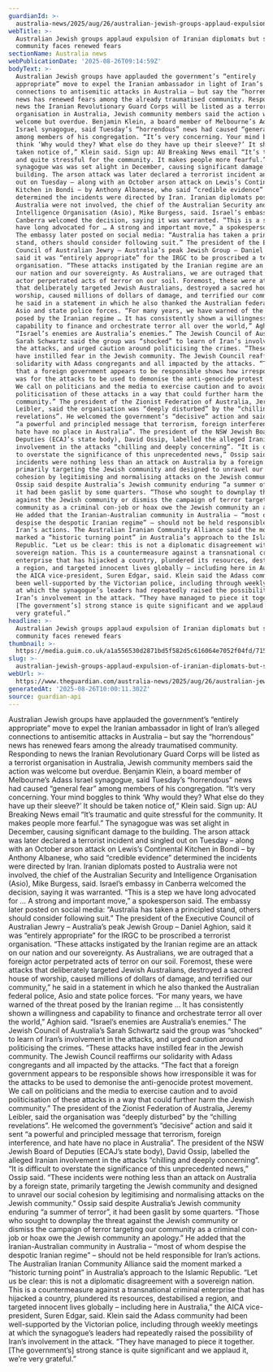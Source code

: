```yaml
---
guardianId: >-
  australia-news/2025/aug/26/australian-jewish-groups-applaud-expulsion-of-iranian-diplomats-but-say-community-faces-renewed-fears-ntwnfb
webTitle: >-
  Australian Jewish groups applaud expulsion of Iranian diplomats but say
  community faces renewed fears
sectionName: Australia news
webPublicationDate: '2025-08-26T09:14:59Z'
bodyText: >-
  Australian Jewish groups have applauded the government’s “entirely
  appropriate” move to expel the Iranian ambassador in light of Iran’s alleged
  connections to antisemitic attacks in Australia – but say the “horrendous”
  news has renewed fears among the already traumatised community. Responding to
  news the Iranian Revolutionary Guard Corps will be listed as a terrorist
  organisation in Australia, Jewish community members said the action was
  welcome but overdue. Benjamin Klein, a board member of Melbourne’s Adass
  Israel synagogue, said Tuesday’s “horrendous” news had caused “general fear”
  among members of his congregation. “It’s very concerning. Your mind boggles to
  think ‘Why would they? What else do they have up their sleeve?’ It should be
  taken notice of,” Klein said. Sign up: AU Breaking News email “It’s traumatic
  and quite stressful for the community. It makes people more fearful.” The
  synagogue was was set alight in December, causing significant damage to the
  building. The arson attack was later declared a terrorist incident and singled
  out on Tuesday – along with an October arson attack on Lewis’s Continental
  Kitchen in Bondi – by Anthony Albanese, who said “credible evidence”
  determined the incidents were directed by Iran. Iranian diplomats posted to
  Australia were not involved, the chief of the Australian Security and
  Intelligence Organisation (Asio), Mike Burgess, said. Israel’s embassy in
  Canberra welcomed the decision, saying it was warranted. “This is a step we
  have long advocated for … A strong and important move,” a spokesperson said.
  The embassy later posted on social media: “Australia has taken a principled
  stand, others should consider following suit.” The president of the Executive
  Council of Australian Jewry – Australia’s peak Jewish Group – Daniel Aghion,
  said it was “entirely appropriate” for the IRGC to be proscribed a terrorist
  organisation. “These attacks instigated by the Iranian regime are an attack on
  our nation and our sovereignty. As Australians, we are outraged that a foreign
  actor perpetrated acts of terror on our soil. Foremost, these were attacks
  that deliberately targeted Jewish Australians, destroyed a sacred house of
  worship, caused millions of dollars of damage, and terrified our community,”
  he said in a statement in which he also thanked the Australian federal police,
  Asio and state police forces. “For many years, we have warned of the threat
  posed by the Iranian regime … It has consistently shown a willingness and
  capability to finance and orchestrate terror all over the world,” Aghion said.
  “Israel’s enemies are Australia’s enemies.” The Jewish Council of Australia’s
  Sarah Schwartz said the group was “shocked” to learn of Iran’s involvement in
  the attacks, and urged caution around politicising the crimes. “These attacks
  have instilled fear in the Jewish community. The Jewish Council reaffirms our
  solidarity with Adass congregants and all impacted by the attacks. “The fact
  that a foreign government appears to be responsible shows how irresponsible it
  was for the attacks to be used to demonise the anti-genocide protest movement.
  We call on politicians and the media to exercise caution and to avoid
  politicisation of these attacks in a way that could further harm the Jewish
  community.” The president of the Zionist Federation of Australia, Jeremy
  Leibler, said the organisation was “deeply disturbed” by the “chilling
  revelations”. He welcomed the government’s “decisive” action and said it sent
  “a powerful and principled message that terrorism, foreign interference, and
  hate have no place in Australia”. The president of the NSW Jewish Board of
  Deputies (ECAJ’s state body), David Ossip, labelled the alleged Iranian
  involvement in the attacks “chilling and deeply concerning”. “It is difficult
  to overstate the significance of this unprecedented news,” Ossip said. “These
  incidents were nothing less than an attack on Australia by a foreign state,
  primarily targeting the Jewish community and designed to unravel our social
  cohesion by legitimising and normalising attacks on the Jewish community.”
  Ossip said despite Australia’s Jewish community enduring “a summer of terror”,
  it had been gaslit by some quarters. “Those who sought to downplay the threat
  against the Jewish community or dismiss the campaign of terror targeting our
  community as a criminal con-job or hoax owe the Jewish community an apology.”
  He added that the Iranian-Australian community in Australia – “most of whom
  despise the despotic Iranian regime” – should not be held responsible for
  Iran’s actions. The Australian Iranian Community Alliance said the moment
  marked a “historic turning point” in Australia’s approach to the Islamic
  Republic. “Let us be clear: this is not a diplomatic disagreement with a
  sovereign nation. This is a countermeasure against a transnational criminal
  enterprise that has hijacked a country, plundered its resources, destabilised
  a region, and targeted innocent lives globally – including here in Australia,”
  the AICA vice-president, Suren Edgar, said. Klein said the Adass community had
  been well-supported by the Victorian police, including through weekly meetings
  at which the synagogue’s leaders had repeatedly raised the possibility of
  Iran’s involvement in the attack. “They have managed to piece it together.
  [The government’s] strong stance is quite significant and we applaud it, we’re
  very grateful.”
headline: >-
  Australian Jewish groups applaud expulsion of Iranian diplomats but say
  community faces renewed fears
thumbnail: >-
  https://media.guim.co.uk/a1a556530d2871bd5f582d5c616064e7052f04fd/715_111_3175_2540/500.jpg
slug: >-
  australian-jewish-groups-applaud-expulsion-of-iranian-diplomats-but-say-community-faces-renewed-fears
webUrl: >-
  https://www.theguardian.com/australia-news/2025/aug/26/australian-jewish-groups-applaud-expulsion-of-iranian-diplomats-but-say-community-faces-renewed-fears-ntwnfb
generatedAt: '2025-08-26T10:00:11.302Z'
source: guardian-api
---
```

Australian Jewish groups have applauded the government’s “entirely appropriate” move to expel the Iranian ambassador in light of Iran’s alleged connections to antisemitic attacks in Australia – but say the “horrendous” news has renewed fears among the already traumatised community. Responding to news the Iranian Revolutionary Guard Corps will be listed as a terrorist organisation in Australia, Jewish community members said the action was welcome but overdue. Benjamin Klein, a board member of Melbourne’s Adass Israel synagogue, said Tuesday’s “horrendous” news had caused “general fear” among members of his congregation. “It’s very concerning. Your mind boggles to think ‘Why would they? What else do they have up their sleeve?’ It should be taken notice of,” Klein said. Sign up: AU Breaking News email “It’s traumatic and quite stressful for the community. It makes people more fearful.” The synagogue was was set alight in December, causing significant damage to the building. The arson attack was later declared a terrorist incident and singled out on Tuesday – along with an October arson attack on Lewis’s Continental Kitchen in Bondi – by Anthony Albanese, who said “credible evidence” determined the incidents were directed by Iran. Iranian diplomats posted to Australia were not involved, the chief of the Australian Security and Intelligence Organisation (Asio), Mike Burgess, said. Israel’s embassy in Canberra welcomed the decision, saying it was warranted. “This is a step we have long advocated for … A strong and important move,” a spokesperson said. The embassy later posted on social media: “Australia has taken a principled stand, others should consider following suit.” The president of the Executive Council of Australian Jewry – Australia’s peak Jewish Group – Daniel Aghion, said it was “entirely appropriate” for the IRGC to be proscribed a terrorist organisation. “These attacks instigated by the Iranian regime are an attack on our nation and our sovereignty. As Australians, we are outraged that a foreign actor perpetrated acts of terror on our soil. Foremost, these were attacks that deliberately targeted Jewish Australians, destroyed a sacred house of worship, caused millions of dollars of damage, and terrified our community,” he said in a statement in which he also thanked the Australian federal police, Asio and state police forces. “For many years, we have warned of the threat posed by the Iranian regime … It has consistently shown a willingness and capability to finance and orchestrate terror all over the world,” Aghion said. “Israel’s enemies are Australia’s enemies.” The Jewish Council of Australia’s Sarah Schwartz said the group was “shocked” to learn of Iran’s involvement in the attacks, and urged caution around politicising the crimes. “These attacks have instilled fear in the Jewish community. The Jewish Council reaffirms our solidarity with Adass congregants and all impacted by the attacks. “The fact that a foreign government appears to be responsible shows how irresponsible it was for the attacks to be used to demonise the anti-genocide protest movement. We call on politicians and the media to exercise caution and to avoid politicisation of these attacks in a way that could further harm the Jewish community.” The president of the Zionist Federation of Australia, Jeremy Leibler, said the organisation was “deeply disturbed” by the “chilling revelations”. He welcomed the government’s “decisive” action and said it sent “a powerful and principled message that terrorism, foreign interference, and hate have no place in Australia”. The president of the NSW Jewish Board of Deputies (ECAJ’s state body), David Ossip, labelled the alleged Iranian involvement in the attacks “chilling and deeply concerning”. “It is difficult to overstate the significance of this unprecedented news,” Ossip said. “These incidents were nothing less than an attack on Australia by a foreign state, primarily targeting the Jewish community and designed to unravel our social cohesion by legitimising and normalising attacks on the Jewish community.” Ossip said despite Australia’s Jewish community enduring “a summer of terror”, it had been gaslit by some quarters. “Those who sought to downplay the threat against the Jewish community or dismiss the campaign of terror targeting our community as a criminal con-job or hoax owe the Jewish community an apology.” He added that the Iranian-Australian community in Australia – “most of whom despise the despotic Iranian regime” – should not be held responsible for Iran’s actions. The Australian Iranian Community Alliance said the moment marked a “historic turning point” in Australia’s approach to the Islamic Republic. “Let us be clear: this is not a diplomatic disagreement with a sovereign nation. This is a countermeasure against a transnational criminal enterprise that has hijacked a country, plundered its resources, destabilised a region, and targeted innocent lives globally – including here in Australia,” the AICA vice-president, Suren Edgar, said. Klein said the Adass community had been well-supported by the Victorian police, including through weekly meetings at which the synagogue’s leaders had repeatedly raised the possibility of Iran’s involvement in the attack. “They have managed to piece it together. [The government’s] strong stance is quite significant and we applaud it, we’re very grateful.”

